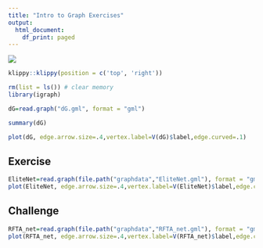 ```yaml
---
title: "Intro to Graph Exercises"
output:
  html_document:
    df_print: paged
---
```


<img src="https://i.imgur.com/6U6q5jQ.png"/>

```r
klippy::klippy(position = c('top', 'right'))
```

```r
rm(list = ls()) # clear memory
library(igraph)

dG=read.graph("dG.gml", format = "gml")

```

```r
summary(dG)
```


```r
plot(dG, edge.arrow.size=.4,vertex.label=V(dG)$label,edge.curved=.1)

```

## Exercise

```r
EliteNet=read.graph(file.path("graphdata","EliteNet.gml"), format = "gml")
plot(EliteNet, edge.arrow.size=.4,vertex.label=V(EliteNet)$label,edge.curved=.1, layout= layout_with_graphopt(EliteNet, charge=0.01))
```

## Challenge

```r

RFTA_net=read.graph(file.path("graphdata","RFTA_net.gml"), format = "gml")
plot(RFTA_net, edge.arrow.size=.4,vertex.label=V(RFTA_net)$label,edge.curved=.1)
```




